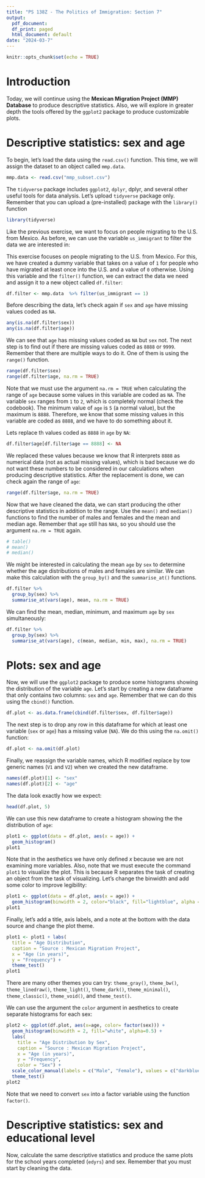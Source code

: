 ---
title: "PS 138Z - The Politics of Immigration: Section 7"
output:
  pdf_document:
  df_print: paged
  html_document: default
date: "2024-03-7"
---

```{r setup, include=FALSE}
knitr::opts_chunk$set(echo = TRUE)
```

# Introduction

Today, we will continue using the **Mexican Migration Project (MMP) Database** to produce descriptive statistics. Also, we will explore in greater depth the tools offered by the `ggplot2` package to produce customizable plots. 

# Descriptive statistics: sex and age

To begin, let's load the data using the `read.csv()` function. This time, we will assign the dataset to an object called `mmp.data`.

```{r} 
mmp.data <- read.csv("mmp_subset.csv")
```

The `tidyverse` package includes `ggplot2`, `dplyr`, dplyr, and several other useful tools for data analysis. Let's upload `tidyverse` package only. Remember that you can upload a (pre-installed) package with the `library()` function 

```{r, message = FALSE}
library(tidyverse)
```

Like the previous exercise, we want to focus on people migrating to the U.S. from Mexico. As before, we can use the variable `us_immigrant` to filter the data we are interested in:

This exercise focuses on people migrating to the U.S. from Mexico. For this, we have created a dummy variable that takes on a value of `1` for people who have migrated at least once into the U.S. and a value of `0` otherwise. Using this variable and the `filter()` function, we can extract the data we need and assign it to a new object called `df.filter`: 

```{r}
df.filter <- mmp.data  %>% filter(us_immigrant == 1)
```

Before describing the data, let's check again if `sex` and `age` have missing values coded as `NA`.  

```{r}
any(is.na(df.filter$sex))
any(is.na(df.filter$age))
```

We can see that `age` has missing values coded as `NA` but `sex` not. The next step is to find out if there are missing values coded as `8888` or `9999`. Remember that there are multiple ways to do it. One of them is using the `range()` function. 

```{r}
range(df.filter$sex)
range(df.filter$age, na.rm = TRUE)
```

Note that we must use the argument `na.rm = TRUE` when calculating the range of `age` because some values in this variable are coded as `NA`. The variable `sex` ranges from `1` to `2`, which is completely normal (check the codebook). The minimum value of `age` is `5` (a normal value), but the maximum is `8888`. Therefore, we know that some missing values in this variable are coded as `8888`, and we have to do something about it. 

Lets replace th values coded as `8888` in `age` by `NA`: 

```{r}
df.filter$age[df.filter$age == 8888] <- NA
```

We replaced these values because we know that R interprets `8888` as numerical data (not as actual missing values), which is bad because we do not want these numbers to be considered in our calculations when producing descriptive statistics. After the replacement is done, we can check again the range of `age`:


```{r}
range(df.filter$age, na.rm = TRUE)
```

Now that we have cleaned the data, we can start producing the other descriptive statistics in addition to the range. Use the `mean()` and `median()` functions to find the number of males and females and the mean and median age. Remember that `age` still has `NA`s, so you should use the argument `na.rm = TRUE` again. 

```{r}
# table()
# mean()
# median()
```

We might be interested in calculating the mean `age` by `sex` to determine whether the age distributions of males and females are similar. We can make this calculation with the `group_by()` and the `summarise_at()` functions.   

```{r}
df.filter %>%
  group_by(sex) %>%
  summarise_at(vars(age), mean, na.rm = TRUE)
```

We can find the mean, median, minimum, and maximum `age` by `sex` simultaneously: 

```{r}
df.filter %>%
  group_by(sex) %>%
  summarise_at(vars(age), c(mean, median, min, max), na.rm = TRUE)
```

# Plots: sex and age

Now, we will use the `ggplot2` package to produce some histograms showing the distribution of the variable `age`. Let's start by creating a new dataframe that only contains two columns: `sex` and `age`. Remember that we can do this using the `cbind()` function.

```{r}
df.plot <- as.data.frame(cbind(df.filter$sex, df.filter$age))
```

The next step is to drop any row in this dataframe for which at least one variable (`sex` or `age`) has a missing value (`NA`). We do this using the `na.omit()` function:  

```{r}
df.plot <- na.omit(df.plot)
```

Finally, we reassign the variable names, which R modified replace by tow generic names (`V1` and `V2`) when we created the new dataframe. 

```{r}
names(df.plot)[1] <- "sex"
names(df.plot)[2] <- "age"
```

The data look exactly how we expect: 

```{r}
head(df.plot, 5)
```


We can use this new dataframe to create a histogram showing the the distribution of `age`: 

```{r}
plot1 <- ggplot(data = df.plot, aes(x = age)) + 
  geom_histogram()
plot1
```

Note that in the aesthetics we have only defined $x$ because we are not examining more variables. Also, note that we must execute the command `plot1` to visualize the plot. This is because R separates the task of creating an object from the task of visualizing. Let's change the binwidth and add some color to improve legibility: 
 
```{r}
plot1 <- ggplot(data = df.plot, aes(x = age)) + 
  geom_histogram(binwidth = 2, color="black", fill="lightblue", alpha = 0.5)
plot1
```
 
Finally, let's add a title, axis labels, and a note at the bottom with the data source and change the plot theme. 


```{r}
plot1 <- plot1 + labs(
  title = "Age Distribution",
  caption = "Source : Mexican Migration Project",
  x = "Age (in years)",
  y = "Frequency") + 
  theme_test()
plot1
```

There are many other themes you can try: `theme_gray()`, `theme_bw()`, `theme_linedraw()`, `theme_light()`, `theme_dark()`, `theme_minimal()`, `theme_classic()`, `theme_void()`, and `theme_test()`. 

We can use the argument the `color` argument in aesthetics to create separate histograms for each sex: 

```{r}
plot2 <- ggplot(df.plot, aes(x=age, color= factor(sex))) + 
  geom_histogram(binwidth = 2, fill="white", alpha=0.5) + 
  labs(
    title = "Age Distribution by Sex",
    caption = "Source : Mexican Migration Project",
    x = "Age (in years)",
    y = "Frequency", 
    color = "Sex") + 
  scale_color_manual(labels = c("Male", "Female"), values = c("darkblue", "darkred")) +
  theme_test()
plot2  
```

Note that we need to convert `sex` into a factor variable using the function `factor()`. 

# Descriptive statistics: sex and educational level 

Now, calculate the same descriptive statistics and produce the same plots for the school years completed (`edyrs`) and sex. Remember that you must start by cleaning the data.  

```{r}

```

```{r}

```

```{r}

```

```{r}

```

```{r}

```
